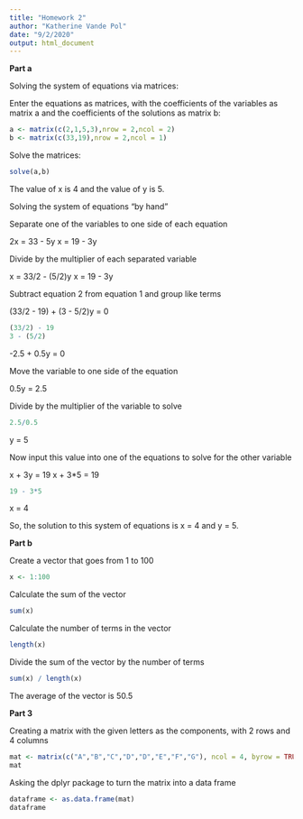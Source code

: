 ```yaml
---
title: "Homework 2"
author: "Katherine Vande Pol"
date: "9/2/2020"
output: html_document
---
```


**Part a**

Solving the system of equations via matrices:

Enter the equations as matrices, with the coefficients of the variables as matrix a and the coefficients of the solutions as matrix b:
```r
a <- matrix(c(2,1,5,3),nrow = 2,ncol = 2)
b <- matrix(c(33,19),nrow = 2,ncol = 1)
```
Solve the matrices:

```r
solve(a,b)
```
The value of x is 4 and the value of y is 5.

Solving the system of equations "by hand"

Separate one of the variables to one side of each equation

2x = 33 - 5y
x = 19 - 3y

Divide by the multiplier of each separated variable

x = 33/2 - (5/2)y
x = 19 - 3y

Subtract equation 2 from equation 1 and group like terms

(33/2 - 19) + (3 - 5/2)y = 0

```r
(33/2) - 19
3 - (5/2)
```
-2.5 + 0.5y = 0

Move the variable to one side of the equation

0.5y = 2.5

Divide by the multiplier of the variable to solve

```r
2.5/0.5
```
y = 5

Now input this value into one of the equations to solve for the other variable

x + 3y = 19
x + 3*5 = 19

```r
19 - 3*5
```
x = 4

So, the solution to this system of equations is x = 4 and y = 5.


**Part b**

Create a vector that goes from 1 to 100
```r
x <- 1:100

```

Calculate the sum of the vector

```r
sum(x)
```
Calculate the number of terms in the vector
```r
length(x)
```
Divide the sum of the vector by the number of terms
```r
sum(x) / length(x)
```
The average of the vector is 50.5


**Part 3**

Creating a matrix with the given letters as the components, with 2 rows and 4 columns
```r
mat <- matrix(c("A","B","C","D","D","E","F","G"), ncol = 4, byrow = TRUE)
mat
```
Asking the dplyr package to turn the matrix into a data frame
```r
dataframe <- as.data.frame(mat)
dataframe
```


